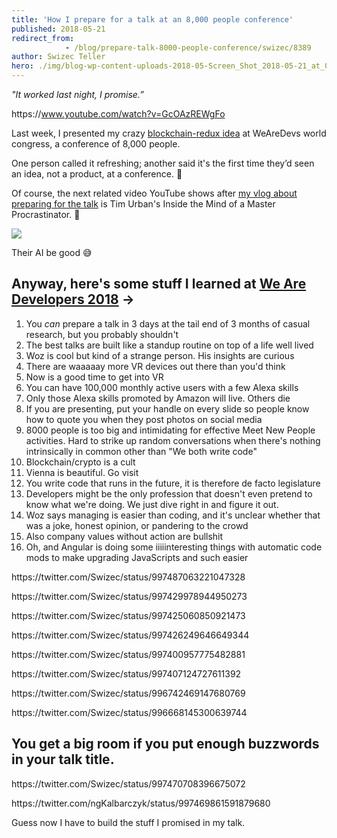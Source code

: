 ```yaml
---
title: 'How I prepare for a talk at an 8,000 people conference'
published: 2018-05-21
redirect_from: 
            - /blog/prepare-talk-8000-people-conference/swizec/8389
author: Swizec Teller
hero: ./img/blog-wp-content-uploads-2018-05-Screen_Shot_2018-05-21_at_02.50.00.png
---
```

_"It worked last night, I promise.”_



https&#x3A;//www.youtube.com/watch?v=GcOAzREWgFo



Last week, I presented my crazy [blockchain-redux idea](https://swizec.com/blog/blockchain-redux-becomes-useful-part-1/swizec/8311) at WeAreDevs world congress, a conference of 8,000 people.



One person called it refreshing; another said it's the first time they’d seen an idea, not a product, at a conference. 💪



Of course, the next related video YouTube shows after [my vlog about preparing for the talk](https://www.youtube.com/watch?v=GcOAzREWgFo) is Tim Urban's Inside the Mind of a Master Procrastinator. 🤔



![](./img/blog-wp-content-uploads-2018-05-Screen_Shot_2018-05-21_at_02.50.00.png)



Their AI be good 😅



## Anyway, here's some stuff I learned at [We Are Developers 2018](https://www.wearedevelopers.com/) →



1. You _can_ prepare a talk in 3 days at the tail end of 3 months of casual research, but you probably shouldn't
2. The best talks are built like a standup routine on top of a life well lived
3. Woz is cool but kind of a strange person. His insights are curious
4. There are waaaaay more VR devices out there than you'd think
5. Now is a good time to get into VR
6. You can have 100,000 monthly active users with a few Alexa skills
7. Only those Alexa skills promoted by Amazon will live. Others die
8. If you are presenting, put your handle on every slide so people know how to quote you when they post photos on social media
9. 8000 people is too big and intimidating for effective Meet New People activities. Hard to strike up random conversations when there's nothing intrinsically in common other than "We both write code"
10. Blockchain/crypto is a cult
11. Vienna is beautiful. Go visit
12. You write code that runs in the future, it is therefore de facto legislature
13. Developers might be the only profession that doesn't even pretend to know what we're doing. We just dive right in and figure it out.
14. Woz says managing is easier than coding, and it's unclear whether that was a joke, honest opinion, or pandering to the crowd
15. Also company values without action are bullshit
16. Oh, and Angular is doing some iiiiinteresting things with automatic code mods to make upgrading JavaScripts and such easier



https&#x3A;//twitter.com/Swizec/status/997487063221047328



https&#x3A;//twitter.com/Swizec/status/997429978944950273



https&#x3A;//twitter.com/Swizec/status/997425060850921473



https&#x3A;//twitter.com/Swizec/status/997426249646649344



https&#x3A;//twitter.com/Swizec/status/997400957775482881



https&#x3A;//twitter.com/Swizec/status/997407124727611392



https&#x3A;//twitter.com/Swizec/status/996742469147680769



https&#x3A;//twitter.com/Swizec/status/996668145300639744



## You get a big room if you put enough buzzwords in your talk title.



https&#x3A;//twitter.com/Swizec/status/997470708396675072



https&#x3A;//twitter.com/ngKalbarczyk/status/997469861591879680



Guess now I have to build the stuff I promised in my talk.